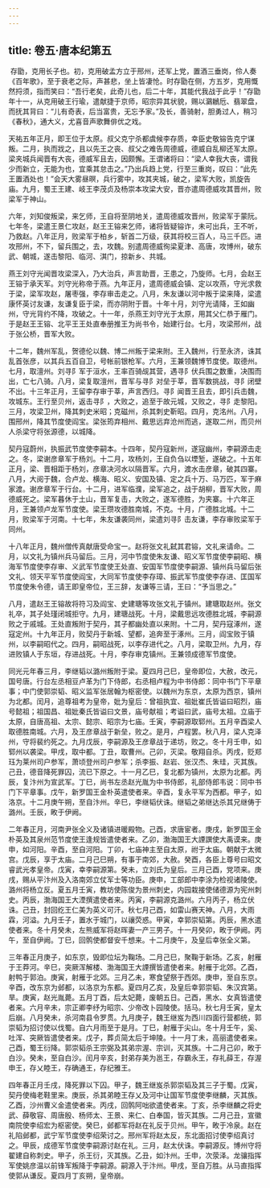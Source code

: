 ```yaml
---
---
---
```

title: 卷五·唐本纪第五
---

 存勖，克用长子也。初，克用破孟方立于邢州，还军上党，置酒三垂岗，伶人奏《百年歌》，至于衰老之际，声甚悲，坐上皆凄怆。时存勖在侧，方五岁，克用慨然捋须，指而笑曰：“吾行老矣，此奇儿也，后二十年，其能代我战于此乎！”存勖年十一，从克用破王行瑜，遣献捷于京师，昭宗异其状貌，赐以鸂鶒卮、翡翠盘，而抚其背曰：“儿有奇表，后当富贵，无忘予家。”及长，善骑射，胆勇过人，稍习《春秋》，通大义，尤喜音声歌舞俳优之戏。

天祐五年正月，即王位于太原。叔父克宁杀都虞候李存质，幸臣史敬镕告克宁谋叛。二月，执而戕之，且以先王之丧、叔父之难告周德威，德威自乱柳还军太原。梁夹城兵闻晋有大丧，德威军且去，因颇懈。王谓诸将曰：“梁人幸我大丧，谓我少而新立，无能为也，宜乘其怠击之。”乃出兵趋上党，行至三重岗，叹曰：“此先王置酒处也！”会天大雾昼暝，兵行雾中，攻其夹城，破之，梁军大败，凯旋告庙。九月，蜀王王建、岐王李茂贞及杨崇本攻梁大安，晋亦遣周德威攻其晋州，败梁军于神山。

六年，刘知俊叛梁，来乞师，王自将至阴地关，遣周德威攻晋州，败梁军于蒙阮。七年冬，梁遣王景仁攻赵，赵王王镕来乞师，诸将皆疑镕诈，未可出兵，王不听，乃救赵。八年正月，败梁军于柏乡，斩首二万级，获其将校三百人，马三千匹。进攻邢州，不下，留兵围之，去，攻魏。别遣周德威徇梁夏津、高唐，攻博州，破东武、朝城，遂击黎阳、临河、淇门，掠新乡、共城。

燕王刘守光闻晋攻梁深入，乃大治兵，声言助晋，王患之，乃旋师。七月，会赵王王镕于承天军。刘守光称帝于燕。九年正月，遣周德威会镇、定以攻燕，守光求救于梁，梁军攻赵，屠枣强，李存审击走之。八月，朱友谦以河中叛于梁来降，梁遣康怀英讨友谦，友谦复臣于梁，而亦阴附于晋。十年十月，刘守光请降，王如幽州，守光背约不降，攻破之。十一年，杀燕王刘守光于太原，用其父仁恭于雁门。于是赵王王镕、北平王王处直奉册推王为尚书令，始建行台。七月，攻梁邢州，战于张公桥，晋军大败。

十二年，魏州军乱，贺德伦以魏、博二州叛于梁来附。王入魏州，行至永济，诛其乱首张彦，以其兵五百自卫，号帐前银枪军。六月，王兼领魏博节度使。取德州。七月，取澶州。刘寻阝军于洹水，王率百骑觇其营，遇寻阝伏兵围之数重，决围而出，亡七八骑。八月，梁复取澶州，晋军与寻阝对垒于莘，晋军数挑战，寻阝闭壁不出。十三年正月，王留李存审于莘，声言西归。寻阝闻晋王且去，即引兵击魏，攻城东。王行至贝州，返击寻阝，大败之，追至于故元城，又败之，寻阝走黎阳。三月，攻梁卫州，降其刺史米昭；克磁州，杀其刺史靳昭。四月，克洺州。八月，围邢州，降其节度使阎宝。梁张筠弃相州、戴思远弃沧州而逃，遂取二州，而贝州人杀梁守将张源德，以城降。

契丹寇蔚州，执振武节度使李嗣本。十四年，契丹寇新州，遂寇幽州，李嗣源击走之。冬，梁谢彦章军于杨刘。十二月，攻杨刘，王自负刍以堙堑，遂破之。十五年正月，梁、晋相距于杨刘，彦章决河水以隔晋军。六月，渡水击彦章，破其四寨。八月，大阅于魏，合卢龙、横海、昭义、安国及镇、定之兵十万、马万匹，军于麻家渡。谢彦章军于行台。十二月，进军临濮，梁军追之，战于胡柳，晋军大败，周德威死之。梁军暮休于土山，晋军复击，大败之，遂军德胜，为夹寨。十六年正月，王兼领卢龙军节度使。梁王瓒攻德胜南城，不克。十月，广德胜北城。十二月，败梁军于河南。十七年，朱友谦袭同州，梁遣刘寻阝击友谦，李存审败梁军于同州。

十八年正月，魏州僧传真献唐受命宝一。赵将张文礼弑其君镕，文礼来请命。二月，以文礼为镇州兵马留后。三月，河中节度使朱友谦、昭义军节度使李嗣昭、横海军节度使李存审、义武军节度使王处直、安国军节度使李嗣源、镇州兵马留后张文礼、领天平军节度使阎宝，大同军节度使李存璋、振武军节度使李存进、匡国军节度使朱令德，请王即皇帝位，王三辞，友谦等三请，王曰：“予当思之。”

八月，遣赵王王镕故将符习及阎宝、史建瑭等攻张文礼于镇州。建瑭取赵州。张文礼卒，其子处瑾闭城拒守。九月，建瑭战死。十月，梁戴思远攻德胜北城，李嗣源败之于戚城。王处直叛附于契丹，其子都幽处直以来附。十二月，契丹寇涿州，遂寇定州。十九年正月，败契丹于新城、望都，追奔至于涿州。三月，阎宝败于镇州，以李嗣昭代之。四月，嗣昭战死，以李存进代之。八月，梁取卫州。九月，存进败镇人于东垣，存进战死。十月，李存审克镇州。王兼领成德军节度使。

同光元年春三月，李继韬以潞州叛附于梁。夏四月己巳，皇帝即位，大赦，改元，国号唐。行台左丞相豆卢革为门下侍郎，右丞相卢程为中书侍郎：同中书门下平章事；中门使郭崇韬、昭义监军张居翰为枢密使。以魏州为东京，太原为西京，镇州为北都。闰月，追尊祖考为皇帝，妣为皇后：曾祖执宜、祖妣崔氏皆谥曰昭烈，庙号懿祖；祖国昌、祖妣秦氏皆谥曰文景，庙号献祖；考谥曰武，庙号太祖。立庙于太原，自唐高祖、太宗、懿宗、昭宗为七庙。壬寅，李嗣源取郓州。五月辛酉梁人取德胜南城。六月，及王彦章战于新垒，败之。是月，卢程罢。秋八月，梁人克泽州，守将裴约死之。九月戊辰，李嗣源及王彦章战于递坊，败之。冬十月壬申，如郓州以袭梁。甲戌，取中都。丁丑，取曹州。己卯，灭梁。敬翔自杀。丙戌，贬郑珏为莱州司户参军，萧顷登州司户参军；杀李振、赵岩、张汉杰、朱珪，灭其族。己丑，德音降死罪囚，流已下原之。十一月乙巳，复北都为镇州，太原为北都。丙辰，复汴州为宣武军。丁巳，尚书左丞赵光胤为中书侍郎，礼部侍郎韦说：同中书门下平章事。戊午，新罗国王金朴英遣使者来。辛酉，复永平军为西都。甲子，如洛京。十二月庚午朔，至自汴州。辛巳，李继韬伏诛。继韬之弟继达杀其兄继俦于潞州。壬辰，畋于伊阙。

二年春正月，河南尹张全义及诸镇进暖殿物。己酉，求唐宦者。庚戌，新罗国王金朴英及其泉州范节度使王逢规皆遣使者来。乙卯，渤海国王大諲譔使大禹谟来。庚申，如河阳。辛酉，至自河阳。丁卯，七庙神主至自太原，祔于太庙。朝献于太微宫。戊辰，享于太庙。二月己巳朔，有事于南郊，大赦。癸酉，各臣上尊号曰昭文睿武光孝皇帝。戊寅，幸李嗣源第。癸未，立刘氏为皇后。三月己酉，党项来。庚戌，赐从平汴州及入洛南郊立仗军士等功臣。庚申，工部郎中李涂为检视诸陵使。潞州将杨立反。夏五月壬寅，教坊使陈俊为景州刺史，内园栽接使储德源为宪州刺史。丙辰，渤海国王大湮撰遣使者来。丙寅，李嗣源克潞州。六月丙子，杨立伏诛。己丑，封回纥王仁美为英义可汗。秋七月己酉，如雷山赛天神。八月，大雨霖，河溢。九月壬子，置水于城门，以禳荧惑。甲寅，幸郭崇韬第。丙辰，黑水遣使者来。冬十月癸未，左熊威军将赵晖妻一产三男子。十一月癸卯，畋于伊阙。丙午，至自伊阙。丁巳，回鹘使都督安千想来。十二月庚午，及皇后幸张全义第。

三年春正月庚子，如东京，毁即位坛为鞠场。二月己巳，聚鞠于新场。乙亥，射雁于王莽河。辛巳，突厥浑解楼、渤海国王大諲撰皆遣使者来。射雁于北郊。乙酉，射鸭于郭泊。庚寅，射雁于北郊。三月乙未，寒食望祭于西郊。庚申，至自东京。辛酉，改东京为邺都，以洛京为东都。夏四月乙亥，及皇后幸郭崇韬、朱汉宾第。旱。庚寅，赵光胤薨。五月丁酉，后太妃薨，废朝五日。己酉，黑水、女真皆遣使者来。六月辛未，宗正卿李纾为昭宗、少帝改卜园陵使。括马。秋七月壬寅，皇太后崩。八月癸未，杀河南县令罗贯。九月庚子，魏王继岌为西川四面行营都统，郭崇韬为招讨使以伐蜀。自六月雨至于是月。丁巳，射雁于尖山。冬十月壬午，奚、吐浑、突厥皆遣使者来。戊子，葬贞简太后于坤陵。十一月丁未，高丽遣使者来。己酉，蜀王衍降。郭崇韬杀王宗弼及其弟宗渥、宗训，灭其族。十二月己卯，畋于白沙。癸未，至自白沙。闰月辛亥，封弟存美为邕王，存霸永王，存礼薛王，存渥申王，存乂睦王，存确通王，存纪雅王。

四年春正月壬戌，降死罪以下囚。甲子，魏王继岌杀郭崇韬及其三子于蜀。戊寅，契丹使梅老鞋里来。庚辰，杀其弟睦王存乂及河中让国军节度使李继麟，灭其族。乙酉，沙州曹义金遣使者来。丙戌，回鹘阿咄欲遣使者来。丁亥，杀李继麟之将史武、薛敬容、周唐殷、杨师太、王景、来仁、白奉国，皆灭其族。二月己丑，宣徽南院使李绍宏为枢密使。癸巳，邺都军将赵在礼反于贝州。甲午，畋于冷泉。赵在礼陷邺都，武宁军节度使李绍荣讨之。邢州军将赵太反，东北面招讨使李绍真讨之。甲辰，成德军节度使李嗣源讨赵在礼。三月，赵太伏诛。李嗣源反。博州守将翟建自称刺史。甲子，杀王衍，灭其族。乙丑，如汴州。壬申，次荥泽。龙骧指挥军使姚彦温以前锋军叛降于李嗣源。嗣源入于汴州。甲戌，至自万胜。从马直指挥使郭从谦反。夏四月丁亥朔，皇帝崩。


